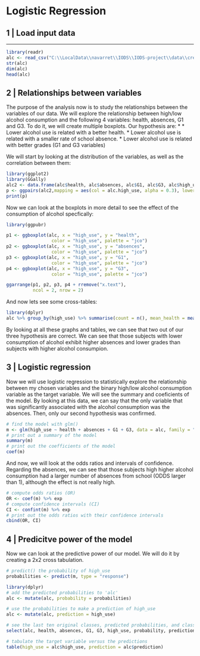 # Logistic Regression

## 1 | Load input data

---
```r
library(readr)
alc <- read_csv("C:\\LocalData\\navarret\\IODS\\IODS-project\\data\\create_alc.csv")
str(alc)
dim(alc)
head(alc)
```

## 2 | Relationships between variables

The purpose of the analysis now is to study the relationships between the variables of our data. 
We will explore the relationship between high/low alcohol consumption and the following 4 variables: health, absences, G1 and G3. To do it, we will create multiple boxplots. 
Our hypothesis are: 
* * Lower alcohol use is related with a better health.
* Lower alcohol use is related with a smaller rate of school absence. 
* Lower alcohol use is related with better grades (G1 and G3 variables)

We will start by looking at the distribution of the variables, as well as the correlation between them:

```r
library(ggplot2)
library(GGally)
alc2 <- data.frame(alc$health, alc$absences, alc$G1, alc$G3, alc$high_use)
p <- ggpairs(alc2,mapping = aes(col = alc.high_use, alpha = 0.3), lower = list(combo = wrap("facethist", bins = 20)))
print(p)
```

Now we can look at the boxplots in more detail to see the effect of the consumption of alcohol specfically:

```r
library(ggpubr)

p1 <- ggboxplot(alc, x = "high_use", y = "health",
                 color = "high_use", palette = "jco")
p2 <- ggboxplot(alc, x = "high_use", y = "absences",
                 color = "high_use", palette = "jco")
p3 <- ggboxplot(alc, x = "high_use", y = "G1",
                 color = "high_use", palette = "jco")
p4 <- ggboxplot(alc, x = "high_use", y = "G3",
                 color = "high_use", palette = "jco")

ggarrange(p1, p2, p3, p4 + rremove("x.text"), 
          ncol = 2, nrow = 2)

```

And now lets see some cross-tables: 

```r
library(dplyr)
alc %>% group_by(high_use) %>% summarise(count = n(), mean_health = mean(health), mean_absences = mean(absences), mean_G1 = mean(G1), mean_G3 = mean(G3)) 
```

By looking at all these graphs and tables, we can see that two out of our three hypothesis are correct. We can see that those subjects with lower consumption of alcohol exhibit higher absences and lower grades than subjects with higher alcohol consumpion. 

## 3 | Logistic regression

Now we will use logistic regression to statistically explore the relationship between my chosen variables and the binary high/low alcohol consumption variable as the target variable.
We will see the summary and coeficients of the model. 
By looking at this data, we can say that the only variable that was significantly associated with the alcohol consumption was the absences. Then, only our second hypothesis was confirmed. 

```r
# find the model with glm()
m <- glm(high_use ~ health + absences + G1 + G3, data = alc, family = "binomial")
# print out a summary of the model
summary(m)
# print out the coefficients of the model
coef(m)
```

And now, we will look at the odds ratios and intervals of confidence. Regarding the absences, we can see that those subjects high higher alcohol consumption had a larger number of absences from school (ODDS larger than 1), although the effect is not really high.

```r
# compute odds ratios (OR)
OR <- coef(m) %>% exp
# compute confidence intervals (CI)
CI <- confint(m) %>% exp
# print out the odds ratios with their confidence intervals
cbind(OR, CI)
```
## 4 | Predicitve power of the model

Now we can look at the predictive power of our model. We will do it by creating a 2x2 cross tabulation. 

```r
# predict() the probability of high_use
probabilities <- predict(m, type = "response")

library(dplyr)
# add the predicted probabilities to 'alc'
alc <- mutate(alc, probability = probabilities)

# use the probabilities to make a prediction of high_use
alc <- mutate(alc, prediction = high_use)

# see the last ten original classes, predicted probabilities, and class predictions
select(alc, health, absences, G1, G3, high_use, probability, prediction) %>% tail(10)

# tabulate the target variable versus the predictions
table(high_use = alc$high_use, prediction = alc$prediction)


```

